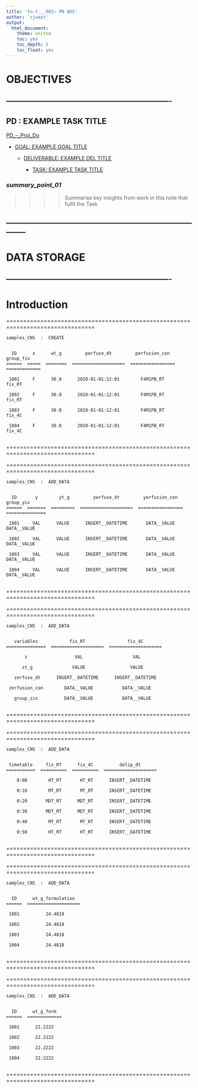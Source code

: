 ```yaml
---
title: 'tn-t___002~ PN ADS'
author: 'sjwest'
output:
  html_document:
    theme: united
    toc: yes
    toc_depth: 5
    toc_float: yes
---
```




# OBJECTIVES



----------------------------------------------------------------
----------------------------------------------------------------



## PD : EXAMPLE TASK TITLE


[PD_--_Proj_Do](../../PD_--_Proj_Do.Rmd)


* [GOAL: EXAMPLE GOAL TITLE](../../PD_--_Proj_Do.Rmd#goal-example-goal-title)

    + [DELIVERABLE: EXAMPLE DEL TITLE](../../PD_--_Proj_Do.Rmd#deliverable-example-del-title)

        - [TASK: EXAMPLE TASK TITLE](../../PD_--_Proj_Do.Rmd#task-example-task-title)



### _summary_point_01_

>>>>
>>>> Summarise key insights from work in this note that fulfil the Task
>>>>



--------------------------------------------------------------------------------
--------------------------------------------------------------------------------



# DATA STORAGE


----------------------------------------------------------------
----------------------------------------------------------------



# Introduction


















+===============================================================================


    samples_CNS  :  CREATE


      ID      x      wt_g         perfuse_dt         perfusion_con      group_fix    
    ======  =====  ========  ====================  =================  =============  

     1001     F      30.0      2020-01-01:12:01        F4M1PB_RT          fix_RT     
                                                                                     
     1002     F      30.0      2020-01-01:12:01        F4M1PB_RT          fix_RT     
                                                                                     
     1003     F      30.0      2020-01-01:12:01        F4M1PB_RT          fix_4C     
                                                                                     
     1004     F      30.0      2020-01-01:12:01        F4M1PB_RT          fix_4C     
                                                                                     

+===============================================================================




+===============================================================================


    samples_CNS  :  ADD_DATA


      ID       y        yt_g         yerfuse_dt         yerfusion_con       group_yix     
    ======  =======  =========  ====================  =================  ===============  

     1001     VAL      VALUE      INSERT__DATETIME       DATA__VALUE       DATA__VALUE    
                                                                                          
     1002     VAL      VALUE      INSERT__DATETIME       DATA__VALUE       DATA__VALUE    
                                                                                          
     1003     VAL      VALUE      INSERT__DATETIME       DATA__VALUE       DATA__VALUE    
                                                                                          
     1004     VAL      VALUE      INSERT__DATETIME       DATA__VALUE       DATA__VALUE    
                                                                                          

+===============================================================================



+===============================================================================


    samples_CNS  :  ADD_DATA


       variables            fix_RT                fix_4C         
    ===============  ====================  ====================  

           z                  VAL                   VAL          
                                                                 
          zt_g               VALUE                 VALUE         
                                                                 
       zerfuse_dt      INSERT__DATETIME      INSERT__DATETIME    
                                                                 
     zerfusion_con        DATA__VALUE           DATA__VALUE      
                                                                 
       group_zix          DATA__VALUE           DATA__VALUE      
                                                                 

+===============================================================================


+===============================================================================


    samples_CNS  :  ADD_DATA


     timetable     fix_RT      fix_4C          delip_dt        
    ===========  ==========  ==========  ====================  

        0:00        HT_RT       HT_RT      INSERT__DATETIME    
                                                               
        0:10        MT_RT       MT_RT      INSERT__DATETIME    
                                                               
        0:20       MDT_RT      MDT_RT      INSERT__DATETIME    
                                                               
        0:30       MDT_RT      MDT_RT      INSERT__DATETIME    
                                                               
        0:40        MT_RT       MT_RT      INSERT__DATETIME    
                                                               
        0:50        HT_RT       HT_RT      INSERT__DATETIME    
                                                               

+===============================================================================




+===============================================================================


    samples_CNS  :  ADD_DATA


      ID      wt_g_formulation    
    ======  ====================  

     1001          24.4818        
                                  
     1002          24.4818        
                                  
     1003          24.4818        
                                  
     1004          24.4818        
                                  

+===============================================================================


+===============================================================================


    samples_CNS  :  ADD_DATA


      ID      wt_g_form    
    ======  =============  

     1001      22.2222     
                           
     1002      22.2222     
                           
     1003      22.2222     
                           
     1004      22.2222     
                           

+===============================================================================





